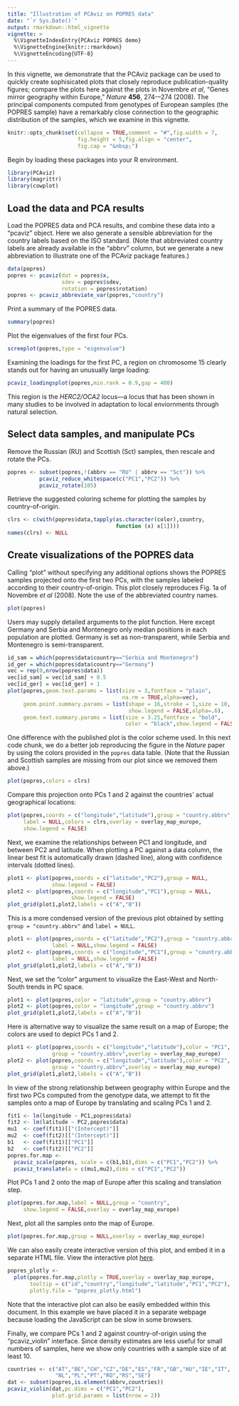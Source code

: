 ```yaml
---
title: "Illustration of PCAviz on POPRES data"
date: "`r Sys.Date()`"
output: rmarkdown::html_vignette
vignette: >
  %\VignetteIndexEntry{PCAviz POPRES demo}
  %\VignetteEngine{knitr::rmarkdown}
  %\VignetteEncoding{UTF-8}
---
```


In this vignette, we demonstrate that the PCAviz package can be used
to quickly create sophisicated plots that closely reproduce
publication-quality figures; compare the plots here against the plots
in Novembre *et al*, "Genes mirror geography within Europe," *Nature*
**456**, 274-–274 (2008). The principal components computed from
genotypes of European samples (the POPRES sample) have a remarkably
close connection to the geographic distribution of the samples, which
we examine in this vignette.

```r
knitr::opts_chunk$set(collapse = TRUE,comment = "#",fig.width = 7,
                      fig.height = 5,fig.align = "center",
                      fig.cap = "&nbsp;")
```

Begin by loading these packages into your R environment.

```r
library(PCAviz)
library(magrittr)
library(cowplot)
```

## Load the data and PCA results

Load the POPRES data and PCA results, and combine these data into a
"pcaviz" object. Here we also generate a sensible abbreviation for the
country labels based on the ISO standard. (Note that abbreviated country
labels are already available in the "abbrv" column, but we generate a 
new abbreviation to illustrate one of the PCAviz package features.)

```r
data(popres)
popres <- pcaviz(dat = popres$x,
                 sdev = popres$sdev,
                 rotation = popres$rotation)
popres <- pcaviz_abbreviate_var(popres,"country")
```

Print a summary of the POPRES data.

```r
summary(popres)
```

Plot the eigenvalues of the first four PCs.

```r
screeplot(popres,type = "eigenvalue")
```

Examining the loadings for the first PC, a region on chromosome 15 clearly
stands out for having an unusually large loading:

```r
pcaviz_loadingsplot(popres,min.rank = 0.9,gap = 400)
```

This region is the *HERC2/OCA2* locus---a locus that has been shown in
many studies to be involved in adaptation to local enviornments through 
natural selection.

## Select data samples, and manipulate PCs

Remove the Russian (RU) and Scottish (Sct) samples, then rescale and
rotate the PCs.

```r
popres <- subset(popres,!(abbrv == "RU" | abbrv == "Sct")) %>%
          pcaviz_reduce_whitespace(c("PC1","PC2")) %>%
          pcaviz_rotate(105)
```

Retrieve the suggested coloring scheme for plotting the samples by
country-of-origin.

```r
clrs <- c(with(popres$data,tapply(as.character(color),country,
                                  function (x) x[1])))
names(clrs) <- NULL
```

## Create visualizations of the POPRES data

Calling "plot" without specifying any additional options shows the
POPRES samples projected onto the first two PCs, with the samples
labeled according to their country-of-origin. This plot closely
reproduces Fig. 1a of Novembre *et al* (2008). Note the use of the
abbreviated country names.

```r
plot(popres)
```

Users may supply detailed arguments to the plot function. Here except Germany and Serbia and Montenegro only median positions in each population are plotted. Germany is set as non-transparent, while Serbia and Montenegro is semi-transparent.

```r
id_sam = which(popres$data$country=="Serbia and Montenegro")
id_ger = which(popres$data$country=="Germany")
vec = rep(0,nrow(popres$data)) 
vec[id_sam] = vec[id_sam] + 0.5
vec[id_ger] = vec[id_ger] + 1
plot(popres,geom.text.params = list(size = 3,fontface = "plain",
                                    na.rm = TRUE,alpha=vec),
     geom.point.summary.params = list(shape = 16,stroke = 1,size = 10,
                                      show.legend = FALSE,alpha=.6),
     geom.text.summary.params = list(size = 3.25,fontface = "bold",
                                     color = "black",show.legend = FALSE,alpha=.8))
```




One difference with the published plot is the color scheme used.
In this next code chunk, we do a better job reproducing the figure in
the *Nature* paper by using the colors provided in the `popres` data
table. (Note that the Russian and Scottish samples are missing from
our plot since we removed them above.)

```r
plot(popres,colors = clrs)
```

Compare this projection onto PCs 1 and 2 against the countries'
actual geographical locations:

```r
plot(popres,coords = c("longitude","latitude"),group = "country.abbrv",
     label = NULL,colors = clrs,overlay = overlay_map_europe,
     show.legend = FALSE)
```

Next, we examine the relationships between PC1 and longitude, and
between PC2 and latitude. When plotting a PC against a data column,
the linear best fit is automatically drawn (dashed line), along
with confidence intervals (dotted lines).

```r
plot1 <- plot(popres,coords = c("latitude","PC2"),group = NULL,
              show.legend = FALSE)
plot2 <- plot(popres,coords = c("longitude","PC1"),group = NULL,
			        show.legend = FALSE)
plot_grid(plot1,plot2,labels = c("A","B"))
```

This is a more condensed version of the previous plot obtained by
setting `group = "country.abbrv"` and `label = NULL`.

```r
plot1 <- plot(popres,coords = c("latitude","PC2"),group = "country.abbrv",
              label = NULL,show.legend = FALSE)
plot2 <- plot(popres,coords = c("longitude","PC1"),group = "country.abbrv",
              label = NULL,show.legend = FALSE)
plot_grid(plot1,plot2,labels = c("A","B"))
```

Next, we set the "color" argument to visualize the East-West and 
North-South trends in PC space.

```r
plot1 <- plot(popres,color = "latitude",group = "country.abbrv")
plot2 <- plot(popres,color = "longitude",group = "country.abbrv")
plot_grid(plot1,plot2,labels = c("A","B"))
```

Here is alternative way to visualize the same result on a map of
Europe; the colors are used to depict PCs 1 and 2.

```r
plot1 <- plot(popres,coords = c("longitude","latitude"),color = "PC1",
              group = "country.abbrv",overlay = overlay_map_europe)
plot2 <- plot(popres,coords = c("longitude","latitude"),color = "PC2",
              group = "country.abbrv",overlay = overlay_map_europe)
plot_grid(plot1,plot2,labels = c("A","B"))
```

In view of the strong relationship between geography within Europe and
the first two PCs computed from the genotype data, we attempt to fit the
samples onto a map of Europe by translating and scaling PCs 1 and 2.

```r
fit1 <- lm(longitude ~ PC1,popres$data)
fit2 <- lm(latitude ~ PC2,popres$data)
mu1  <- coef(fit1)[["(Intercept)"]]
mu2  <- coef(fit2)[["(Intercept)"]]
b1   <- coef(fit1)[["PC1"]]
b2   <- coef(fit2)[["PC2"]]
popres.for.map <- 
  pcaviz_scale(popres, scale = c(b1,b1),dims = c("PC1","PC2")) %>%
  pcaviz_translate(a = c(mu1,mu2),dims = c("PC1","PC2"))
```

Plot PCs 1 and 2 onto the map of Europe after this scaling and 
translation step.

```r
plot(popres.for.map,label = NULL,group = "country",
     show.legend = FALSE,overlay = overlay_map_europe)
```

Next, plot all the samples onto the map of Europe.

```r
plot(popres.for.map,group = NULL,overlay = overlay_map_europe)
```

We can also easily create interactive version of this plot, and embed it 
in a separate HTML file. View the interactive plot [here](popres_plotly.html).

```r
popres_plotly <- 
  plot(popres.for.map,plotly = TRUE,overlay = overlay_map_europe,
       tooltip = c("id","country","longitude","latitude","PC1","PC2"),
       plotly.file = "popres_plotly.html")
```

Note that the interactive plot can also be easily embedded within this 
document. In this example we have placed it in a separate webpage because
loading the JavaScript can be slow in some browsers.

Finally, we compare PCs 1 and 2 against country-of-origin using the
"pcaviz_violin" interface. Since density estimates are less useful for
small numbers of samples, here we show only countries with a sample
size of at least 10.

```r
countries <- c("AT","BE","CH","CZ","DE","ES","FR","GB","HU","IE","IT",
               "NL","PL","PT","RO","RS","SE")
dat <- subset(popres,is.element(abbrv,countries))
pcaviz_violin(dat,pc.dims = c("PC1","PC2"),
              plot.grid.params = list(nrow = 2))
```
